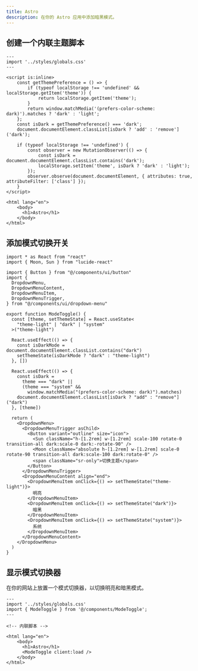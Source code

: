 ```yaml
---
title: Astro
description: 在你的 Astro 应用中添加暗黑模式。
---
```


## 创建一个内联主题脚本

```astro title="src/pages/index.astro"
---
import '../styles/globals.css'
---

<script is:inline>
	const getThemePreference = () => {
		if (typeof localStorage !== 'undefined' && localStorage.getItem('theme')) {
			return localStorage.getItem('theme');
		}
		return window.matchMedia('(prefers-color-scheme: dark)').matches ? 'dark' : 'light';
	};
	const isDark = getThemePreference() === 'dark';
	document.documentElement.classList[isDark ? 'add' : 'remove']('dark');

	if (typeof localStorage !== 'undefined') {
		const observer = new MutationObserver(() => {
			const isDark = document.documentElement.classList.contains('dark');
			localStorage.setItem('theme', isDark ? 'dark' : 'light');
		});
		observer.observe(document.documentElement, { attributes: true, attributeFilter: ['class'] });
	}
</script>

<html lang="en">
	<body>
      <h1>Astro</h1>
	</body>
</html>
```

## 添加模式切换开关

```tsx title="src/components/ModeToggle.tsx"
import * as React from "react"
import { Moon, Sun } from "lucide-react"

import { Button } from "@/components/ui/button"
import {
  DropdownMenu,
  DropdownMenuContent,
  DropdownMenuItem,
  DropdownMenuTrigger,
} from "@/components/ui/dropdown-menu"

export function ModeToggle() {
  const [theme, setThemeState] = React.useState<
    "theme-light" | "dark" | "system"
  >("theme-light")

  React.useEffect(() => {
    const isDarkMode = document.documentElement.classList.contains("dark")
    setThemeState(isDarkMode ? "dark" : "theme-light")
  }, [])

  React.useEffect(() => {
    const isDark =
      theme === "dark" ||
      (theme === "system" &&
        window.matchMedia("(prefers-color-scheme: dark)").matches)
    document.documentElement.classList[isDark ? "add" : "remove"]("dark")
  }, [theme])

  return (
    <DropdownMenu>
      <DropdownMenuTrigger asChild>
        <Button variant="outline" size="icon">
          <Sun className="h-[1.2rem] w-[1.2rem] scale-100 rotate-0 transition-all dark:scale-0 dark:-rotate-90" />
          <Moon className="absolute h-[1.2rem] w-[1.2rem] scale-0 rotate-90 transition-all dark:scale-100 dark:rotate-0" />
          <span className="sr-only">切换主题</span>
        </Button>
      </DropdownMenuTrigger>
      <DropdownMenuContent align="end">
        <DropdownMenuItem onClick={() => setThemeState("theme-light")}>
          明亮
        </DropdownMenuItem>
        <DropdownMenuItem onClick={() => setThemeState("dark")}>
          暗黑
        </DropdownMenuItem>
        <DropdownMenuItem onClick={() => setThemeState("system")}>
          系统
        </DropdownMenuItem>
      </DropdownMenuContent>
    </DropdownMenu>
  )
}
```

## 显示模式切换器

在你的网站上放置一个模式切换器，以切换明亮和暗黑模式。

```astro title="src/pages/index.astro"
---
import '../styles/globals.css'
import { ModeToggle } from '@/components/ModeToggle';
---

<!-- 内联脚本 -->

<html lang="en">
	<body>
      <h1>Astro</h1>
      <ModeToggle client:load />
	</body>
</html>
```